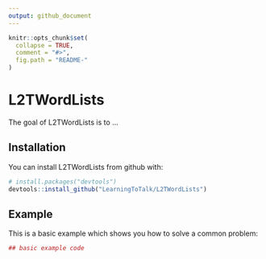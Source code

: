 ```yaml
---
output: github_document
---
```


<!-- README.md is generated from README.Rmd. Please edit that file -->

```r
knitr::opts_chunk$set(
  collapse = TRUE,
  comment = "#>",
  fig.path = "README-"
)
```

# L2TWordLists

The goal of L2TWordLists is to ...

## Installation

You can install L2TWordLists from github with:

```r
# install.packages("devtools")
devtools::install_github("LearningToTalk/L2TWordLists")
```

## Example

This is a basic example which shows you how to solve a common problem:

```r
## basic example code
```
